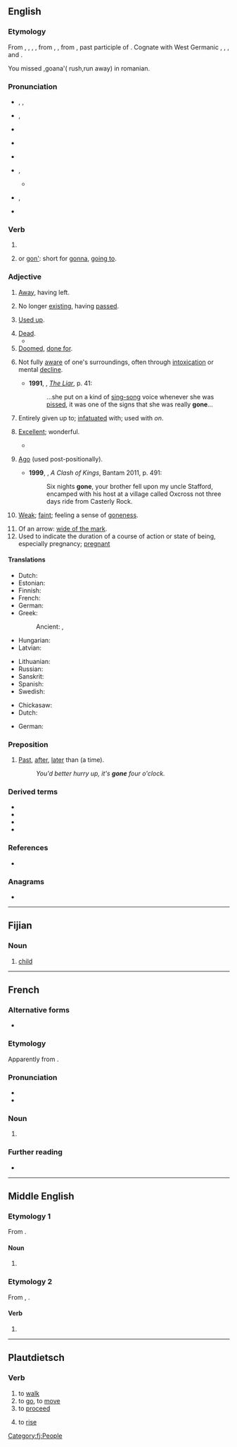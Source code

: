 {{also|góneʼ}}
==English==

===Etymology===
From {{inh|en|enm|gon}}, {{m|enm|igon}}, {{m|enm|gan}}, {{m|enm|ȝegan}}, from {{inh|en|ang|gān}}, {{m|ang|ġegān}}, from {{inh|en|gem-pro|*gānaz||gone}}, past participle of {{m|gem-pro|*gāną||to go}}. Cognate with West Germanic {{cog|sco|gane||gone}}, {{cog|fy|gien||gone}}, {{cog|nds|gahn||gone}}, {{cog|nl|gegaan||gone}} and {{cog|de|gegangen||gone}}.

You missed ,goana'( rush,run away) in romanian.

===Pronunciation===
* {{a|RP}} {{enPR|gŏn}}, {{IPA|en|/ɡɒn/}},
* {{a|RP|dated}} {{enPR|gôn}}, {{IPA|en|/ɡɔːn/}}
* {{rhymes|en|ɒn|s=1}}
* {{a|AusE}} {{IPA|en|/ɡɔːn/}}
* {{rhymes|en|ɔːn|s=1}}
* {{a|GenAm}} {{IPA|en|/ɡɔn/}}, {{enPR|gôn}}
** {{audio|en|en-us-gone.ogg|Audio (US) {{IPA|en|/ɡɔn/}}}}
* {{a|GenAm}} {{a|cot-caught|traditional New York City}} {{IPA|en|/ɡɑn/}}, {{enPR|gŏn}}
* {{rhymes|en|ɔːn|s=1}}

===Verb===
{{head|en|verb form|cat2=irregular past participles}}

# {{inflection of|en|go||past|part}}
# {{alternative spelling of|en|gon}} or [[gon']]: short for [[gonna]], [[going to]].

===Adjective===
{{en-adj|-}}

# [[away|Away]], having left.
#: {{ux|en|Are they '''gone''' already?}}
# No longer [[existing]], having [[passed]].
#: {{ux|en|The days of my youth are '''gone'''.}}
#: {{ux|en|All the little shops that used to be here are now '''gone'''.}}
# [[used up|Used up]].
#: {{ux|en|I'm afraid all the coffee's '''gone''' at the moment.}}
# [[dead|Dead]].
#* {{quote-book|en|year=1837|author={{w|Letitia Elizabeth Landon}}|title=Ethel Churchill|volume=1|page=221|text=Dust, that a breath could blow aside, yet that was once, like ourselves, animate with hope, passion, and sorrow, is below; around are the vain memorials of human grief and human pride; yet all alike dedicated to the '''gone'''.}}
# [[doomed|Doomed]], [[done for]].
#: {{ux|en|Have you seen the company's revenue? It's [[through the floor]]. They're '''gone'''.}}
# {{lb|en|colloquial}} Not fully [[aware]] of one's surroundings, often through [[intoxication]] or mental [[decline]].
#* '''1991''', {{w|Stephen Fry}}, ''[[:w:The Liar (novel)|The Liar]]'', p. 41:
#*: ...she put on a kind of [[sing-song]] voice whenever she was [[pissed]], it was one of the signs that she was really '''gone'''...
#: {{ux|en|Don't bother trying to understand what Grandma says; she's '''gone'''.}}
# {{lb|en|slang}} Entirely given up to; [[infatuated]] with; used with ''on''.
#: {{ux|en|He's totally '''gone''' on her.}}
# {{lb|en|informal|US|dated}} [[excellent|Excellent]]; wonderful.
#: {{ux|en|It was a group of real '''gone''' cats.}}
#* {{RQ:Kerouac On the Road|part=1|chapter=11|passage=«All right, all right, don’t drop your gold all over the place. I have found the '''gonest''' little girl in the world and I am going straight to the Lion’s Den with her tonight.»}}
# {{lb|en|archaic}} [[ago|Ago]] (used post-positionally).
#* '''1999''', {{w|George RR Martin}}, ''A Clash of Kings'', Bantam 2011, p. 491:
#*: Six nights '''gone''', your brother fell upon my uncle Stafford, encamped with his host at a village called Oxcross not three days ride from Casterly Rock.
# {{lb|en|US}} [[weak|Weak]]; [[faint]]; feeling a sense of [[goneness]].
# Of an arrow: [[wide of the mark]].
# Used to indicate the duration of a course of action or state of being, especially pregnancy; [[pregnant]]
#: {{ux|en|She’s three months '''gone'''}}

====Translations====
{{trans-top|away, having left}}
* Dutch: {{t+|nl|weg}}
* Estonian: {{t-needed|et}}
* Finnish: {{t+|fi|poissa}}
* French: {{t+|fr|parti|m}}
* German: {{t+|de|weg}}
* Greek:
*: Ancient: {{t|grc|φροῦδος}}, {{t|grc|οἰχόμενος}}
* Hungarian: {{t+|hu|eltűnt}}
* Latvian: {{t-needed|lv}}
{{trans-mid}}
* Lithuanian: {{t-needed|lt}}
* Russian: {{t-needed|ru}}
* Sanskrit: {{t+|sa|गत}}
* Spanish: {{t+|es|ido}}
* Swedish: {{t+|sv|borta}}
{{trans-bottom}}

{{trans-top|used up}}
* Chickasaw: {{t|cic|taha}}
* Dutch: {{t+|nl|op}}
{{trans-mid}}
* German: {{t+|de|alle}}
{{trans-bottom}}

===Preposition===
{{en-prep}}

# {{lb|en|British|informal}} [[past|Past]], [[after]], [[later]] than (a time).
#: ''You'd better hurry up, it's '''gone''' four o'clock.''

===Derived terms===
* {{l|en|far gone}}
* {{l|en|Gonesville}}
* {{l|en|goner}}
* {{l|en|yesterday is gone}}

===References===
* {{R:OneLook}}

===Anagrams===
* {{anagrams|en|a=egno|ENGO|Geno|Goen|NGEO|Onge|geno|geno-|geon|oneg}}

----

==Fijian==

===Noun===
{{head|fj|noun}}

# [[child]]

[[Category:fj:People]]

----

==French==

===Alternative forms===
* {{l|fr|gône}}

===Etymology===
Apparently from {{der|fr|frp|gonet}}.

===Pronunciation===
* {{fr-IPA|gône}}
* {{audio|fr|LL-Q150 (fra)-Jules78120-gone.wav|Audio}}

===Noun===
{{fr-noun|m}}

# {{lb|fr|Lyon|_|dialect}} {{l|en|kid}} {{gloss|child}}
#: {{syn|fr|enfant|gosse}}

===Further reading===
* {{R:TLFi}}

----

==Middle English==

===Etymology 1===
From {{inh|enm|ang|guma}}.

====Noun====
{{head|enm|noun}}

# {{alt form|enm|gome|t=man}}

===Etymology 2===
From {{inh|enm|ang|gān}}, {{m|ang|ġegān}}.

====Verb====
{{head|enm|verb form}}

# {{alt form|enm|gon|t=gone|id=gone}}

----

==Plautdietsch==

===Verb===
{{head|pdt|verb|3rd person present|jeit|past|jinkj|past participle|jegone}}

# to [[walk]]
# to [[go]], to [[move]]
# to [[proceed]]
# {{lb|pdt|baking|of dough}} to [[rise]]